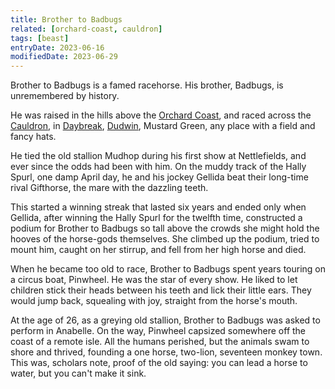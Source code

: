 ```yaml
---
title: Brother to Badbugs
related: [orchard-coast, cauldron]
tags: [beast]
entryDate: 2023-06-16
modifiedDate: 2023-06-29
---
```


Brother to Badbugs is a famed racehorse. His brother, Badbugs, is unremembered by history.

He was raised in the hills above the [Orchard Coast](), and raced across the [Cauldron](), in [Daybreak](), [Dudwin](), Mustard Green, any place with a field and fancy hats.

He tied the old stallion Mudhop during his first show at Nettlefields, and ever since the odds had been with him. On the muddy track of the Hally Spurl, one damp April day, he and his jockey Gellida beat their long-time rival Gifthorse, the mare with the dazzling teeth.

This started a winning streak that lasted six years and ended only when Gellida, after winning the Hally Spurl for the twelfth time, constructed a podium for Brother to Badbugs so tall above the crowds she might hold the hooves of the horse-gods themselves. She climbed up the podium, tried to mount him, caught on her stirrup, and fell from her high horse and died.

When he became too old to race, Brother to Badbugs spent years touring on a circus boat, Pinwheel. He was the star of every show. He liked to let children stick their heads between his teeth and lick their little ears. They would jump back, squealing with joy, straight from the horse's mouth.

At the age of 26, as a greying old stallion, Brother to Badbugs was asked to perform in Anabelle. On the way, Pinwheel capsized somewhere off the coast of a remote isle. All the humans perished, but the animals swam to shore and thrived, founding a one horse, two-lion, seventeen monkey town. This was, scholars note, proof of the old saying: you can lead a horse to water, but you can't make it sink.